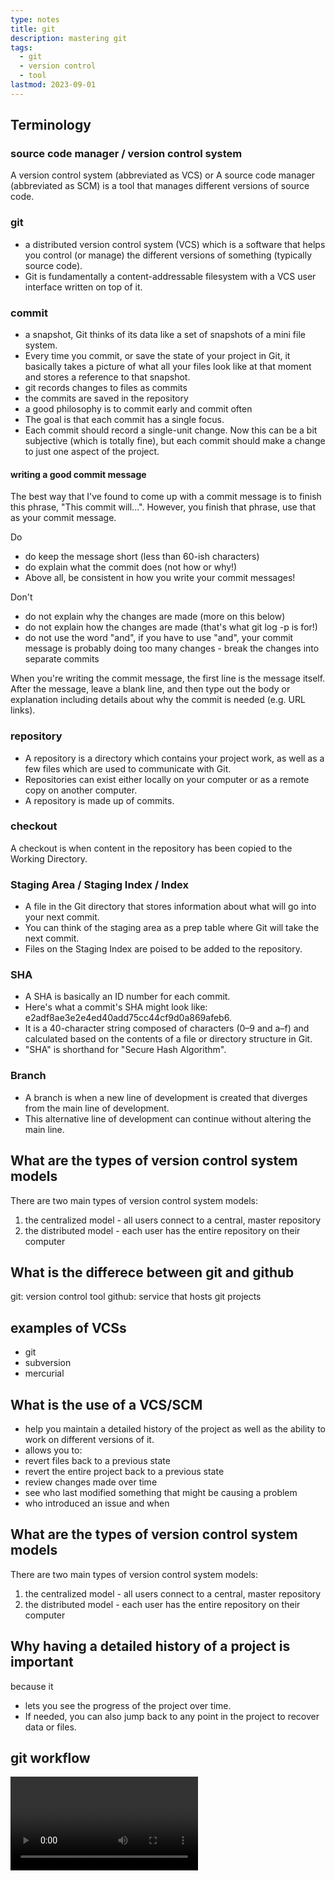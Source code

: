 ```yaml
---
type: notes
title: git
description: mastering git
tags:
  - git
  - version control
  - tool
lastmod: 2023-09-01
---
```


## Terminology

### source code manager / version control system

A version control system (abbreviated as VCS) or A source code manager (abbreviated as SCM) is a tool that manages different versions of source code.

### git

- a distributed version control system (VCS) which is a software that helps you control (or manage) the different versions of something (typically source code).
- Git is fundamentally a content-addressable filesystem with a VCS user interface written on top of it.

### commit

- a snapshot, Git thinks of its data like a set of snapshots of a mini file system.
- Every time you commit, or save the state of your project in Git, it basically takes a
  picture of what all your files look like at that moment and stores a reference to that
  snapshot.
- git records changes to files as commits
- the commits are saved in the repository
- a good philosophy is to commit early and commit often
- The goal is that each commit has a single focus.
- Each commit should record a single-unit change. Now this can be a bit subjective (which is totally fine), but each commit should make a change to just one aspect of the project.

#### writing a good commit message

The best way that I've found to come up with a commit message is to finish this phrase, "This commit will...". However, you finish that phrase, use that as your commit message.

Do

- do keep the message short (less than 60-ish characters)
- do explain what the commit does (not how or why!)
- Above all, be consistent in how you write your commit messages!

Don't

- do not explain why the changes are made (more on this below)
- do not explain how the changes are made (that's what git log -p is for!)
- do not use the word "and", if you have to use "and", your commit message is probably doing too many changes - break the changes into separate commits

When you're writing the commit message, the first line is the message itself. After the message, leave a blank line, and then type out the body or explanation including details about why the commit is needed (e.g. URL links).

### repository

- A repository is a directory which contains your project work, as well as a few files which are used to communicate with Git.
- Repositories can exist either locally on your computer or as a remote copy on another computer.
- A repository is made up of commits.

### checkout

A checkout is when content in the repository has been copied to the Working Directory.

### Staging Area / Staging Index / Index

- A file in the Git directory that stores information about what will go into your next commit.
- You can think of the staging area as a prep table where Git will take the next commit.
- Files on the Staging Index are poised to be added to the repository.

### SHA

- A SHA is basically an ID number for each commit.
- Here's what a commit's SHA might look like: e2adf8ae3e2e4ed40add75cc44cf9d0a869afeb6.
- It is a 40-character string composed of characters (0–9 and a–f) and calculated based on the contents of a file or directory structure in Git.
- "SHA" is shorthand for "Secure Hash Algorithm".

### Branch

- A branch is when a new line of development is created that diverges from the main line of development.
- This alternative line of development can continue without altering the main line.

## What are the types of version control system models

There are two main types of version control system models:

1. the centralized model - all users connect to a central, master repository
2. the distributed model - each user has the entire repository on their computer

## What is the differece between git and github

git: version control tool
github: service that hosts git projects

## examples of VCSs

- git
- subversion
- mercurial

## What is the use of a VCS/SCM

- help you maintain a detailed history of the project as well as the ability to work on different versions of it.
- allows you to:
- revert files back to a previous state
- revert the entire project back to a previous state
- review changes made over time
- see who last modified something that might be causing a problem
- who introduced an issue and when

## What are the types of version control system models

There are two main types of version control system models:

1. the centralized model - all users connect to a central, master repository
2. the distributed model - each user has the entire repository on their computer

## Why having a detailed history of a project is important

because it

- lets you see the progress of the project over time.
- If needed, you can also jump back to any point in the project to recover data or files.

## git workflow

<Video id="dVil8e0yptQ" className="w-[400px] h-[400px]" />
<Video id="rFtUkk-sCqw" className="w-[400px] h-[400px]" />
<CustomImage id="14CP7U1VRaAhraTGEr4h2GQfyT7JsDGcu" alt="git-workflow" />

## `.git`

- contains all the necessary files and directories that git will use to keep track of everything
- This .git directory is the "repo"!
- This is where git records all of the commits and keeps track of everything!
- This .git directory is the brain/storage center for the repository.
- It holds all of the configuration files and directories and is where all of the commits are stored.
- If you want to back up or clone your repository, copying this single directory elsewhere gives you nearly everything you need.

### some of the contents of the `.git` directory

- config file - where all project specific configuration settings are stored.
- description file - this file is only used by the GitWeb program.
- hooks directory - this is where we could place client-side or server-side scripts that we can use to hook into Git's different lifecycle events
- info directory - contains the global excludes file
- objects directory - this directory will store all of the commits we make
- refs directory - this directory holds pointers to commits (basically the "branches" and "tags")

## globbing

Globbing lets you use special characters to match patterns/characters.

In the .gitignore file, you can use the following:

- blank lines can be used for spacing
- `#` - marks line as a comment
- - - matches 0 or more characters
- ? - matches 1 character
- [abc] - matches a, b, or c
- ** - matches nested directories - a/**/z matches
  - a/z
  - a/b/z
  - a/b/c/z
-

## tags

it's used to add a marker on a specific commit aka to label commits

### types of tags

- annotated flag
  - Annotated tags are recommended because they include a lot of extra information such as:
    - the person who made the tag
    - the date the tag was made
    - a message for the tag
- lightweight flag

Running `git tag -a v1.0` will tag the most recent commit.

But what if you wanted to tag a commit that occurred farther back in the repo's history?

All you have to do is provide the SHA of the commit you want to tag! `git tag -a v1.0 a87984`

the git tag command is used to add a marker on a specific commit.

The tag does not move around as new commits are added.

## branches

the branch moves when a new commit is added

when you create a new branch it will not be the current one automatically

A branch is used to do development or make a fix to the project that won't affect the project (since the changes are made on a branch).
Once you make the change on the branch, you can combine that branch into the master branch

One thing to note is that you can't delete a branch that you're currently on.
So to delete the sidebar branch, you'd have to switch to either the master branch or create and switch to a new branch.

branches let us work in isolation from the rest of the project

- `git branch` list all branch names in the repository
- `git branch <branch-name>` create a new branch
- `git branch -d <branch-name>` delete a branch
- `git branch -D <branch-name>` force delete a branch (never use this)
- `git branch -m <new-branch-name>` rename the checked-out branch
- `git branch -m <old-branch-name> <new-branch-name>` rename a non-head branch
- `git checkout <branch-name>` switch to a branch if it exists
- `git -b checkout <branch-name>` switch to a branch and create it if not exists
- `git switch <branch-name>` switch the between branches
- `git log --oneline --decorate --graph --all` Running this command will show all branches and commits in the repository:
- `git push origin --delete <branch-name>` delete a branch in a remote repository

## merging

- one a merge happens it makes a commit and the merge commit will happen on the head branch
- integrating changes from another branches into your current local head branch
- making a merge makes a commit
- When a merge happens, Git will:
  - look at the branches that it's going to merge
  - look back along the branch's history to find a single commit that both branches have in their commit history
  - combine the lines of code that were changed on the separate branches together
  - makes a commit to record the merge
- `git merge <name-of-branch-to-merge-in>` is used to combine Git branches:
- Whichever branch the special HEAD pointer is pointing at, that's the branch that will have the merge commit.
- hel
- whihc one is this

### types of merges

- regular merge
- fast-forword merge

## revert a commit

- `git revert` command is used to reverse a previously made commit:
- will undo the changes that were made by the provided commit
- creates a new commit to record the change

## reset a commit

## Questions

- what is a clean repository
  If your Working Directory is clean then there aren't any uncommitted changes in the repository

## notes

- `git init`: git is a command and init is a sub command
- `mkdir -p udacity-git-course/new-git-project && cd $_`: the `$_` part is sneaky
- `git log -p` === `git show`

```js
if (a === 2) console.log("Hi");
```

- `git init`: convert a directory into a git repository
- If you've already run git init before it's ok – running git init multiple times doesn't cause any problems since it just re-initializes the Git directory.
- for Git to track a file, it needs to be committed to the repository
- for a file to be committed, it needs to be in the Staging Index
- the git add command is used to move files from the Working Directory to the Staging Index
- The text "Initial commit" isn't special, but it's the de facto commit message for the very first commit.
- `$ git commit -m "Initial commit"`: the text "Initial commit" is used as the commit message. Be aware that you can't provide a description for the commit, only the message part.
- `.png` will match `trees.png` and `trees.PNG`
- the .gitignore file is used to tell Git about the files that Git should not track.
- a tag is an extra label for a commit that indicates useful information
- a tag lets you point out particular commits to make them stand out from others, e.g: `git tag -a v1.0`
- a tag stays locked to a commit even even as more commits are added to the repository
- `git init`: create a new repository
- `git clone`: copy an existing repository
- `git log`: review existing commits
- `git status`: to see the status of a repository
- `git add`: add files from the working directory to the staging index
- `git commit`: take files from the staging index and save them in the repository
- `git diff`: displays the difference between two versions of a file
- `git diff`: command can be used to see changes that have been made but haven't been committed, yet.
- `git tag`: add tags to specific commits
- `git tag`: ineract with the repository's tags
- `git tag`: display all the tags that are in the repository
- `git branch`: create branches that let you develop different features of your project in parallel
- `git checkout`: switch between different branches and tags
- `git merge`: combines changes in different branches
- `git tag -d v1.0`: delete a tag
- ``:
- CAREFUL: In the command above (git tag -a v1.0) the -a flag is used. This flag tells Git to create an annotated flag. If you don't provide the flag (i.e. git tag v1.0) then it'll create what's called a lightweight tag.
- you should always use annotated tags.
- tags are associated with a specific commit. This is why the tag is on the same line as the commit's SHA.
- `-d === --delete`
- `^` relative commit reference
- `git reset --hard HEAD^` : undo the merge
- git doesn't allow you to rename a remote repo
- it's not possible to create a new branch in a remote repository, but we can publish an existing local branch on a remote repo
- `git commit --amend` alter the most recent commit (change the message, include files (or changes to files) you might've forgotten to include)
- Git does keep track of everything for about 30 days before it completely erases anything

## Resources

- [Version Control With GIT](https://learn.udacity.com/courses/ud123)
